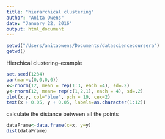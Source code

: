 ```yaml
---
title: "hierarchical clustering"
author: "Anita Owens"
date: "January 22, 2016"
output: html_document
---
```

```r
setwd("/Users/anitaowens/Documents/datasciencecoursera")
getwd()
```

Hierchical clustering--example
```r
set.seed(1234)
par(mar=c(0,0,0,0))
x<-rnorm(12, mean = rep(1:3, each =4), sd=.2)
y<-rnorm(12, mean= rep(c(1,2,1), each = 4), sd=.2)
plot(x,y, col="blue", pch = 19, cex=2)
text(x + 0.05, y + 0.05, labels=as.character(1:12))
```
calculate the distance between all the points
```r
dataFrame<-data.frame(x=x, y=y)
dist(dataFrame)
```

